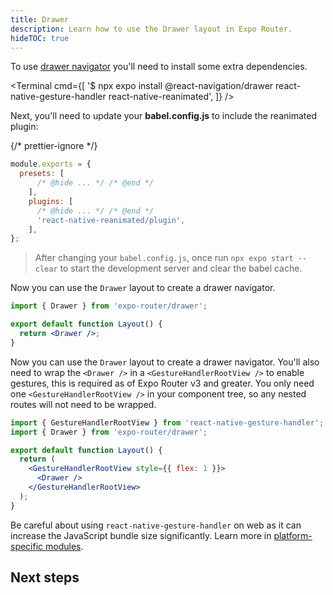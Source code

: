 ```yaml
---
title: Drawer
description: Learn how to use the Drawer layout in Expo Router.
hideTOC: true
---
```



To use [drawer navigator](https://reactnavigation.org/docs/drawer-based-navigation) you'll need to install some extra dependencies.

<Terminal
  cmd={[
    '$ npx expo install @react-navigation/drawer react-native-gesture-handler react-native-reanimated',
  ]}
/>

Next, you'll need to update your **babel.config.js** to include the reanimated plugin:

{/* prettier-ignore */}
```js babel.config.js
module.exports = {
  presets: [
      /* @hide ... */ /* @end */
    ],
    plugins: [
      /* @hide ... */ /* @end */
      'react-native-reanimated/plugin',
    ],
};
```

> After changing your `babel.config.js`, once run `npx expo start --clear` to start the development server and clear the babel cache.

<Tabs>
<Tab label="SDK 49 and lower">

Now you can use the `Drawer` layout to create a drawer navigator.

```jsx app/_layout.js
import { Drawer } from 'expo-router/drawer';

export default function Layout() {
  return <Drawer />;
}
```

</Tab>

<Tab label="SDK 50 and greater">

Now you can use the `Drawer` layout to create a drawer navigator. You'll also need to wrap the `<Drawer />` in a `<GestureHandlerRootView />` to enable gestures, this is required as of Expo Router v3 and greater. You only need one `<GestureHandlerRootView />` in your component tree, so any nested routes will not need to be wrapped.

```jsx app/_layout.js
import { GestureHandlerRootView } from 'react-native-gesture-handler';
import { Drawer } from 'expo-router/drawer';

export default function Layout() {
  return (
    <GestureHandlerRootView style={{ flex: 1 }}>
      <Drawer />
    </GestureHandlerRootView>
  );
}
```

Be careful about using `react-native-gesture-handler` on web as it can increase the JavaScript bundle size significantly. Learn more in [platform-specific modules](/router/advanced/platform-specific-modules/).

</Tab>

<Tabs>

## Next steps

<BoxLink
  title="Nesting navigators"
  Icon={BookOpen02Icon}
  description="Learn how to nest navigators in Expo Router."
  href="/router/advanced/nesting-navigators/"
/>
